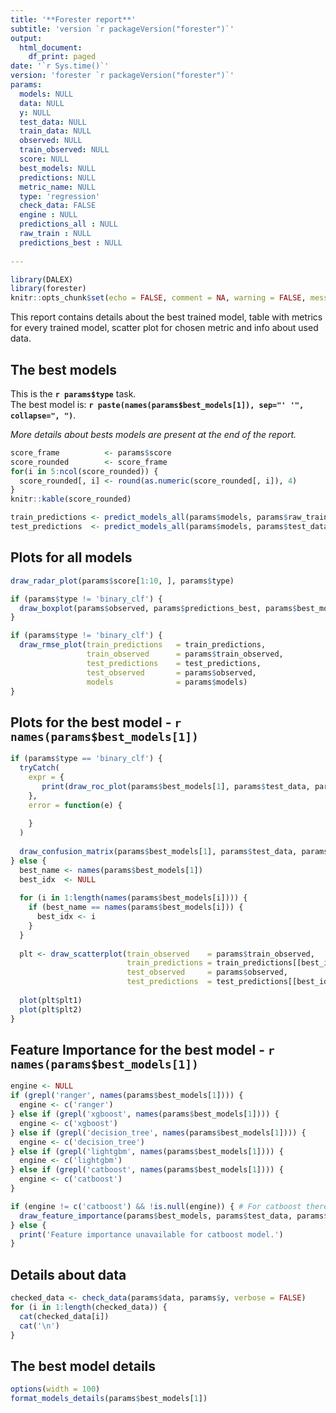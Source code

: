 ---
title: '**Forester report**'
subtitle: 'version `r packageVersion("forester")`'
output:
  html_document:
    df_print: paged
date: '`r Sys.time()`'
version: 'forester `r packageVersion("forester")`'
params:
  models: NULL
  data: NULL
  y: NULL
  test_data: NULL
  train_data: NULL
  observed: NULL
  train_observed: NULL
  score: NULL
  best_models: NULL
  predictions: NULL
  metric_name: NULL
  type: 'regression'
  check_data: FALSE
  engine : NULL
  predictions_all : NULL
  raw_train : NULL
  predictions_best : NULL
  
---

```{r setup, include = FALSE}
library(DALEX)
library(forester)
knitr::opts_chunk$set(echo = FALSE, comment = NA, warning = FALSE, message = FALSE)
```

This report contains details about the best trained model, table with metrics for every trained model, scatter plot for chosen metric and info about used data.

## The best models
This is the **`r params$type`** task.  
The best model is: 
**`r paste(names(params$best_models[1]), sep="' '", collapse=", ")`**.

*More details about bests models are present at the end of the report.*



```{r table}
score_frame          <- params$score
score_rounded        <- score_frame
for(i in 5:ncol(score_rounded)) {
  score_rounded[, i] <- round(as.numeric(score_rounded[, i]), 4)
}
knitr::kable(score_rounded)
```

```{r echo = FALSE}
train_predictions <- predict_models_all(params$models, params$raw_train, params$y, params$type)
test_predictions  <- predict_models_all(params$models, params$test_data, params$y, params$type)
```

## Plots for all models

```{r radar_plot, out.width = '90%'}
draw_radar_plot(params$score[1:10, ], params$type)
```



```{r boxplot, out.width = '90%'}
if (params$type != 'binary_clf') {
  draw_boxplot(params$observed, params$predictions_best, params$best_models)
}
```

```{r VS_plot, out.width = '100%'}
if (params$type != 'binary_clf') {
  draw_rmse_plot(train_predictions   = train_predictions,
                 train_observed      = params$train_observed,
                 test_predictions    = test_predictions,
                 test_observed       = params$observed,
                 models              = params$models)
}
```

## Plots for the best model - **`r names(params$best_models[1])`**

```{r plots_for_the_best_model, out.width="50%"}
if (params$type == 'binary_clf') {
  tryCatch(
    expr = {
       print(draw_roc_plot(params$best_models[1], params$test_data, params$observed))
    },
    error = function(e) {
      
    }
  )
  
  draw_confusion_matrix(params$best_models[1], params$test_data, params$observed)
} else {
  best_name <- names(params$best_models[1])
  best_idx  <- NULL
  
  for (i in 1:length(names(params$best_models[i]))) {
    if (best_name == names(params$best_models[i])) {
      best_idx <- i
    }
  }
  
  plt <- draw_scatterplot(train_observed    = params$train_observed,
                          train_predictions = train_predictions[[best_idx]],
                          test_observed     = params$observed,
                          test_predictions  = test_predictions[[best_idx]])
  
  plot(plt$plt1)
  plot(plt$plt2)
}
```


## Feature Importance for the best model -  **`r names(params$best_models[1])`**

```{r feature_importance}
engine <- NULL
if (grepl('ranger', names(params$best_models[1]))) {
  engine <- c('ranger')
} else if (grepl('xgboost', names(params$best_models[1]))) {
  engine <- c('xgboost')
} else if (grepl('decision_tree', names(params$best_models[1]))) {
  engine <- c('decision_tree')
} else if (grepl('lightgbm', names(params$best_models[1]))) {
  engine <- c('lightgbm')
} else if (grepl('catboost', names(params$best_models[1]))) {
  engine <- c('catboost')
}

if (engine != c('catboost') && !is.null(engine)) { # For catboost there is an error with DALEX::model_parts().
  draw_feature_importance(params$best_models, params$test_data, params$y)
} else {
  print('Feature importance unavailable for catboost model.')
}
```

## Details about data
```{r check_data, results = 'asis'}
checked_data <- check_data(params$data, params$y, verbose = FALSE)
for (i in 1:length(checked_data)) {
  cat(checked_data[i])
  cat('\n')
}
```

## The best model details
```{r}
options(width = 100)
format_models_details(params$best_models[1])
```
